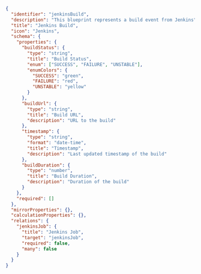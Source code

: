 ```json showLineNumbers
{
  "identifier": "jenkinsBuild",
  "description": "This blueprint represents a build event from Jenkins",
  "title": "Jenkins Build",
  "icon": "Jenkins",
  "schema": {
    "properties": {
      "buildStatus": {
        "type": "string",
        "title": "Build Status",
        "enum": ["SUCCESS", "FAILURE", "UNSTABLE"],
        "enumColors": {
          "SUCCESS": "green",
          "FAILURE": "red",
          "UNSTABLE": "yellow"
        }
      },
      "buildUrl": {
        "type": "string",
        "title": "Build URL",
        "description": "URL to the build"
      },
      "timestamp": {
        "type": "string",
        "format": "date-time",
        "title": "Timestamp",
        "description": "Last updated timestamp of the build"
      },
      "buildDuration": {
        "type": "number",
        "title": "Build Duration",
        "description": "Duration of the build"
      }
    },
    "required": []
  },
  "mirrorProperties": {},
  "calculationProperties": {},
  "relations": {
    "jenkinsJob": {
      "title": "Jenkins Job",
      "target": "jenkinsJob",
      "required": false,
      "many": false
    }
  }
}
```
